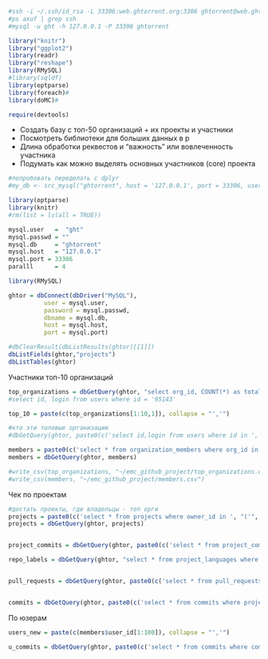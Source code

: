 
```bash
#ssh -i ~/.ssh/id_rsa -L 33306:web.ghtorrent.org:3306 ghtorrent@web.ghtorrent.org
#ps axuf | grep ssh
#mysql -u ght -h 127.0.0.1 -P 33306 ghtorrent
```


```r
library("knitr")
library("ggplot2")
library(readr)
library("reshape")
library(RMySQL)
#library(sqldf)
library(optparse)
library(foreach)#
library(doMC)#

require(devtools)

```

* Создать базу с топ-50 организаций + их проекты и участники 
* Посмотреть библиотеки для  больших данных в р 
* Длина обработки реквестов и "важность" или вовлеченность участника 
* Подумать как можно выделять основных участников (core) проекта

```r
#попробовать переделать с dplyr
#my_db <- src_mysql("ghtorrent", host = '127.0.0.1', port = 33306, user = "ght", password = "")

library(optparse)
library(knitr)
#rm(list = ls(all = TRUE))

mysql.user   =  "ght"
mysql.passwd = ""
mysql.db     = "ghtorrent"
mysql.host   = "127.0.0.1"
mysql.port = 33306
paralll      = 4

library(RMySQL)

ghtor = dbConnect(dbDriver("MySQL"),
          user = mysql.user,
          password = mysql.passwd,
          dbname = mysql.db,
          host = mysql.host,
          port = mysql.port)

#dbClearResult(dbListResults(ghtor)[[1]])
dbListFields(ghtor,"projects")
dbListTables(ghtor)
```


Участники топ-10 организаций
```r
top_organizations = dbGetQuery(ghtor, "select org_id, COUNT(*) as total_m from organization_members group by org_id order by total_m DESC limit 50") %>% arrange(desc(total_m)) #топ 50 организаций по кол-ву участников 
#select id, login from users where id = '95143' 

top_10 = paste(c(top_organizations[1:10,1]), collapse = "','")

#кто эти топовые организации
#dbGetQuery(ghtor, paste0(c('select id,login from users where id in ', "('", top_10, "')"), collapse = ""))

members = paste0(c('select * from organization_members where org_id in ', "('", top_10, "')"), collapse = "")
members = dbGetQuery(ghtor, members) 

#write_csv(top_organizations, "~/emc_github_project/top_organizations.csv")
#write_csv(members, "~/emc_github_project/members.csv")
```


Чек по проектам 
```r
#достать проекты, где владельцы - топ орги
projects = paste0(c('select * from projects where owner_id in ', "('", top_10, "')"), collapse = "")
projects = dbGetQuery(ghtor, projects) 


project_commits = dbGetQuery(ghtor, paste0(c('select * from project_commits where project_id in ', "('", top_10, "')"), collapse = "")) 

repo_labels = dbGetQuery(ghtor, "select * from project_languages where project_id = '2067195'") 


pull_requests = dbGetQuery(ghtor, paste0(c('select * from pull_requests where base_repo_id in ', "('", top_10, "')"), collapse = "")) 


commits = dbGetQuery(ghtor, paste0(c('select * from commits where project_id in ', "('", top_10, "')"), collapse = ""))  #не у всех проектов есть коммиты


```


По юзерам
```r
users_new = paste(c(members$user_id[1:100]), collapse = "','")

u_commits = dbGetQuery(ghtor, paste0(c('select * from commits where committer_id in ', "('", users_new, "')"), collapse = ""))
```


